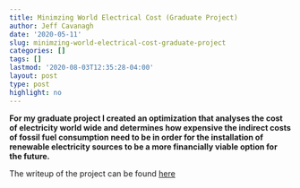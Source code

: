 ```yaml
---
title: Minimzing World Electrical Cost (Graduate Project)
author: Jeff Cavanagh
date: '2020-05-11'
slug: minimzing-world-electrical-cost-graduate-project
categories: []
tags: []
lastmod: '2020-08-03T12:35:28-04:00'
layout: post
type: post
highlight: no
---
```


**For my graduate project I created an optimization that analyses the cost of electricity world wide and determines how expensive the indirect costs of fossil fuel consumption need to be in order for the installation of renewable electricity sources to be a more financially viable option for the future.**

The writeup of the project can be found [here](/projects/Minimizing World Electrical Cost.pdf)

